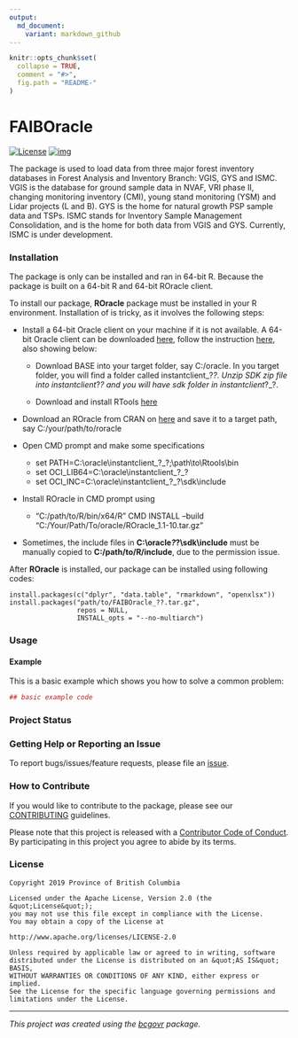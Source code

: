 ```yaml
---
output:
  md_document:
    variant: markdown_github
---
```


```r
knitr::opts_chunk$set(
  collapse = TRUE,
  comment = "#>",
  fig.path = "README-"
)
```

<!-- Add a project state badge
See https://github.com/BCDevExchange/Our-Project-Docs/blob/master/discussion/projectstates.md
If you have bcgovr installed and you use RStudio, click the 'Insert BCDevex Badge' Addin. -->

# FAIBOracle

<!-- badges: start -->

[![License](https://img.shields.io/badge/License-Apache%202.0-blue.svg)](https://opensource.org/licenses/Apache-2.0)
[![img](https://img.shields.io/badge/Lifecycle-Experimental-339999)](https://github.com/bcgov/repomountie/blob/master/doc/lifecycle-badges.md)
<!-- badges: end -->

The package is used to load data from three major forest inventory databases in Forest Analysis and Inventory Branch: VGIS, GYS and ISMC. VGIS is the database for ground sample data in NVAF, VRI phase II, changing monitoring inventory (CMI), young stand monitoring (YSM) and Lidar projects (L and B). GYS is the home for natural growth PSP sample data and TSPs. ISMC stands for Inventory Sample Management Consolidation, and is the home for both data from VGIS and GYS. Currently, ISMC is under development. 


### Installation
The package is only can be installed and ran in 64-bit R. Because the package is built on a 64-bit R and 64-bit ROracle client.

To install our package, **ROracle** package must be installed in your R environment. Installation of \code{ROracle} is tricky, as it involves the following steps:

 * Install a 64-bit Oracle client on your machine if it is not available. A 64-bit Oracle client can be downloaded [here](http://www.oracle.com/technetwork/database/database-technologies/instant-client/downloads/index.html), follow the instruction [here](https://technology.amis.nl/2017/08/23/r-and-the-oracle-database-using-dplyr-dbplyr-with-roracle-on-windows-10/), also showing below:
 
   - Download BASE into your target folder, say C:/oracle. In you target folder, you will find a folder called instantclient_?_?. Unzip SDK zip file into instantclient_?_? and you will have sdk folder in instantclient_?_?.
 
   - Download and install RTools [here](https://cran.r-project.org/bin/windows/Rtools/)
 
 * Download an ROracle from CRAN on [here](https://cran.r-project.org/web/packages/ROracle/index.html) and save it to a target path, say C:/your/path/to/roracle
 
 * Open CMD prompt and make some specifications
     + set PATH=C:\\oracle\\instantclient_?_?;\\path\\to\\Rtools\\bin
     + set OCI_LIB64=C:\\oracle\\instantclient_?_?
     + set OCI_INC=C:\\oracle\\instantclient_?_?\\sdk\\include
 * Install ROracle in CMD prompt using
     + "C:/path/to/R/bin/x64/R" CMD INSTALL --build "C:/Your/Path/To/oracle/ROracle_1.1-10.tar.gz"
 * Sometimes, the include files in **C:\\oracle\instantclient_?_?\\sdk\\include** must be manually copied to **C:/path/to/R/include**, due to the permission issue.
 
After **ROracle** is installed, our package can be installed using following codes:
```
install.packages(c("dplyr", "data.table", "rmarkdown", "openxlsx"))
install.packages("path/to/FAIBOracle_??.tar.gz",
                 repos = NULL, 
                 INSTALL_opts = "--no-multiarch")
```


### Usage

#### Example

This is a basic example which shows you how to solve a common problem:

```r
## basic example code
```

### Project Status

### Getting Help or Reporting an Issue

To report bugs/issues/feature requests, please file an [issue](https://github.com/bcgov/FAIBOracle/issues/).

### How to Contribute

If you would like to contribute to the package, please see our 
[CONTRIBUTING](CONTRIBUTING.md) guidelines.

Please note that this project is released with a [Contributor Code of Conduct](CODE_OF_CONDUCT.md). By participating in this project you agree to abide by its terms.

### License

```
Copyright 2019 Province of British Columbia

Licensed under the Apache License, Version 2.0 (the &quot;License&quot;);
you may not use this file except in compliance with the License.
You may obtain a copy of the License at

http://www.apache.org/licenses/LICENSE-2.0

Unless required by applicable law or agreed to in writing, software distributed under the License is distributed on an &quot;AS IS&quot; BASIS,
WITHOUT WARRANTIES OR CONDITIONS OF ANY KIND, either express or implied.
See the License for the specific language governing permissions and limitations under the License.
```

---
*This project was created using the [bcgovr](https://github.com/bcgov/bcgovr) package.* 
